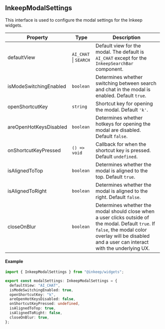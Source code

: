 ## InkeepModalSettings

This interface is used to configure the modal settings for the Inkeep widgets.

| Property               | Type                  | Description                                                                                                                                                                                             |
| ---------------------- | --------------------- | ------------------------------------------------------------------------------------------------------------------------------------------------------------------------------------------------------- |
| defaultView            | `AI_CHAT` \| `SEARCH` | Default view for the modal. The default is `AI_CHAT` except for the `InkeepSearchBar` component.                                                                                                        |
| isModeSwitchingEnabled | `boolean`             | Determines whether switching between search and chat in the modal is enabled. Default `true`.                                                                                                           |
| openShortcutKey        | `string`              | Shortcut key for opening the modal. Default `'k'`.                                                                                                                                                      |
| areOpenHotKeysDisabled | `boolean`             | Determines whether hotkeys for opening the modal are disabled. Default `false`.                                                                                                                         |
| onShortcutKeyPressed   | `() => void `         | Callback for when the shortcut key is pressed. Default `undefined`.                                                                                                                                     |
| isAlignedToTop         | `boolean`             | Determines whether the modal is aligned to the top. Default `true`.                                                                                                                                     |
| isAlignedToRight       | `boolean`             | Determines whether the modal is aligned to the right. Default `false`.                                                                                                                                  |
| closeOnBlur            | `boolean`             | Determines whether the modal should close when a user clicks outside of the modal. Default `true`. If `false`, the modal color overlay will be disabled and a user can interact with the underlying UX. |

#### Example

```typescript
import { InkeepModalSettings } from "@inkeep/widgets";

export const modalSettings: InkeepModalSettings = {
  defaultView: "AI_CHAT",
  isModeSwitchingEnabled: true,
  openShortcutKey: "k",
  areOpenHotKeysDisabled: false,
  onShortcutKeyPressed: undefined,
  isAlignedToTop: true,
  isAlignedToRight: false,
  closeOnBlur: true,
};
```
